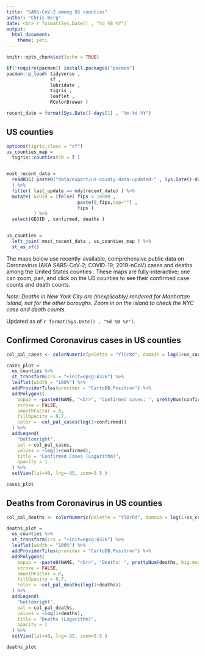 ```yaml
---
title: "SARS-CoV-2 among US counties"
author: "Chris Berg"
date: <br>`r format(Sys.Date() , "%d %B %Y")`
output: 
  html_document:
    theme: yeti
---
```


```r
knitr::opts_chunk$set(echo = TRUE)

if(!require(pacman)) install.packages("pacman")
pacman::p_load( tidyverse ,  
                sf , 
                lubridate ,
                tigris ,
                leaflet ,
                RColorBrewer )

recent_date = format(Sys.Date()-days(1) , "%m-%d-%Y")

```

## US counties

```r


options(tigris_class = "sf")
us_counties_map = 
  tigris::counties(cb = T ) 


most_recent_data = 
  readRDS( paste0("data/export/us-county-data-updated-" , Sys.Date()-days(1) , ".rds" ,sep = "")
  ) %>%
  filter( last_update == mdy(recent_date) ) %>%
  mutate( GEOID = ifelse( fips < 10000 , 
                          paste(0,fips,sep="") , 
                          fips ) 
          ) %>%
  select(GEOID , confirmed, deaths )


us_counties = 
  left_join( most_recent_data , us_counties_map ) %>%
  st_as_sf()

```

The maps below use recently-available, comprehensive public data on Coronavirus (AKA SARS-CoV-2; COVID-19; 2019-nCoV) cases and deaths among the United States counties . These maps are fully-interactive; one can zoom, pan, and click on the US counties to see their confirmed case counts and death counts.

*Note: Deaths in New York City are (inexplicably) rendered for Manhattan island, not for the other boroughs. Zoom in on the island to check the NYC case and death counts.*

Updated as of `r format(Sys.Date() , "%d %B %Y")`.


## Confirmed Coronavirus cases in US counties


```r


col_pal_cases <- colorNumeric(palette = "YlOrRd", domain = log(1+us_counties$confirmed), n = 10)

cases_plot = 
  us_counties %>%
  st_transform(crs = "+init=epsg:4326") %>%
  leaflet(width = "100%") %>% 
  addProviderTiles(provider = "CartoDB.Positron") %>%
  addPolygons(
    popup = ~paste0(NAME, "<br>", "Confirmed cases: ", prettyNum(confirmed, big.mark=",")),
    stroke = FALSE,
    smoothFactor = 0,
    fillOpacity = 0.7,
    color = ~col_pal_cases(log(1+confirmed))
  ) %>%
  addLegend(
    "bottomright", 
    pal = col_pal_cases, 
    values = ~log(1+confirmed),
    title = "Confirmed Cases (Logarithm)",
    opacity = 1
  ) %>% 
  setView(lat=40, lng=-95, zoom=3.5 )

cases_plot

```

## Deaths from Coronavirus in US counties

```r


col_pal_deaths <- colorNumeric(palette = "YlOrRd", domain = log(1+us_counties$deaths), n = 10)

deaths_plot = 
  us_counties %>%
  st_transform(crs = "+init=epsg:4326") %>%
  leaflet(width = "100%") %>% 
  addProviderTiles(provider = "CartoDB.Positron") %>%
  addPolygons(
    popup = ~paste0(NAME, "<br>", "Deaths: ", prettyNum(deaths, big.mark=",")),
    stroke = FALSE,
    smoothFactor = 0,
    fillOpacity = 0.7,
    color = ~col_pal_deaths(log(1+deaths))
  ) %>%
  addLegend(
    "bottomright", 
    pal = col_pal_deaths, 
    values = ~log(1+deaths),
    title = "Deaths (Logarithm)",
    opacity = 1
  ) %>% 
  setView(lat=40, lng=-95, zoom=3.5 )

deaths_plot
```